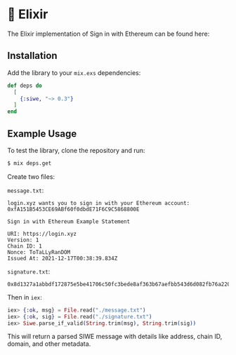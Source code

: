 
# 🍷 Elixir

The Elixir implementation of Sign in with Ethereum can be found here:

<FullWidthLink
	href='https://github.com/signinwithethereum/siwe-ex'
	logo='/img/github.svg'
	text='signinwithethereum/siwe-ex'
	themeAware={true}
/>

## Installation

Add the library to your `mix.exs` dependencies:

```elixir
def deps do
  [
    {:siwe, "~> 0.3"}
  ]
end
```

## Example Usage

To test the library, clone the repository and run:

```bash
$ mix deps.get
```

Create two files:

`message.txt`:

```
login.xyz wants you to sign in with your Ethereum account:
0xfA151B5453CE69ABf60f0dbdE71F6C9C5868800E

Sign in with Ethereum Example Statement

URI: https://login.xyz
Version: 1
Chain ID: 1
Nonce: ToTaLLyRanDOM
Issued At: 2021-12-17T00:38:39.834Z
```

`signature.txt`:

```
0x8d1327a1abbdf172875e5be41706c50fc3bede8af363b67aefbb543d6d082fb76a22057d7cb6d668ceba883f7d70ab7f1dc015b76b51d226af9d610fa20360ad1c
```

Then in `iex`:

```elixir
iex> {:ok, msg} = File.read("./message.txt")
iex> {:ok, sig} = File.read("./signature.txt")
iex> Siwe.parse_if_valid(String.trim(msg), String.trim(sig))
```

This will return a parsed SIWE message with details like address, chain ID, domain, and other metadata.
